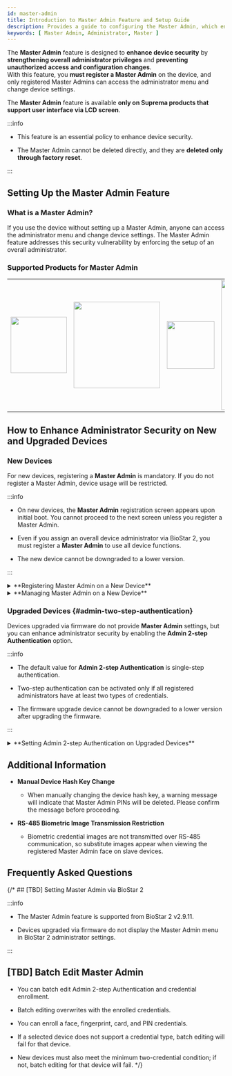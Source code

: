 ```yaml
---
id: master-admin
title: Introduction to Master Admin Feature and Setup Guide
description: Provides a guide to configuring the Master Admin, which enhances device security by strengthening administrator permissions.
keywords: [ Master Admin, Administrator, Master ]
---
```


The **Master Admin** feature is designed to **enhance device security** by **strengthening overall administrator privileges** and **preventing unauthorized access and configuration changes**.<br/>With this feature, you **must register a Master Admin** on the device, and only registered Master Admins can access the administrator menu and change device settings.

The **Master Admin** feature is available **only on Suprema products that support user interface via LCD screen**.

:::info

* This feature is an essential policy to enhance device security.

* The Master Admin cannot be deleted directly, and they are **deleted only through factory reset**.

:::

## Setting Up the Master Admin Feature

### What is a Master Admin?

If you use the device without setting up a Master Admin, anyone can access the administrator menu and change device settings. The Master Admin feature addresses this security vulnerability by enforcing the setup of an overall administrator.

### Supported Products for Master Admin

<Table className='component'>
<Tbody>
<Row className='center white'>

<Td><Image src='/img/how-to/BioStation 3-Front.png' className='none' alone width='130px'/></Td>

<Td><Image src='/img/how-to/BioStation 2a-front.png' className='none' alone width='200px' /></Td>

<Td><Image src='/img/how-to/BioLite N2-Front.png' className='none' alone width='110px' /></Td>

<Td><Image src='/img/how-to/X-Station 2-Front.png' className='none' alone width='300px' /></Td>

</Row>
<Row className='center'>

<Td>**BioStation 3**<br/>Firmware v1.4.0 or later</Td>

<Td>**BioStation 2a**<br/>Firmware v1.2.0 or later</Td>

<Td>**BioLite N2**<br/>Firmware v1.7.0 or later</Td>

<Td>**X-Station 2**<br/>Firmware v1.4.0 or later</Td>

</Row>
</Tbody>
</Table>

## How to Enhance Administrator Security on New and Upgraded Devices

### New Devices

For new devices, registering a **Master Admin** is mandatory. If you do not register a Master Admin, device usage will be restricted.

:::info

* On new devices, the **Master Admin** registration screen appears upon initial boot. You cannot proceed to the next screen unless you register a Master Admin.

* Even if you assign an overall device administrator via BioStar 2, you must register a **Master Admin** to use all device functions.

* The new device cannot be downgraded to a lower version.

:::

<details>
<summary>**Registering Master Admin on a New Device**</summary>

#### Registering Master Admin on a New Device

1. When you boot a new device for the first time, the **Master Admin** registration screen appears.

    <Image src='/img/how-to/setting-master-admin-1.png' caption width='300px' />

1. To register a **Master Admin**, you must enroll at least two types of credentials. Select and enroll your preferred two credential types.

    <Image src='/img/how-to/setting-master-admin-2.png' caption width='300px' />

    Credentials that can be enrolled for **Master Admin** are as follows:

    <Table>
      <Tbody>
      <Row>
        <Th>Credential Type</Th>
        <Th>Max Quantity</Th>
        <Th>Details</Th>
      </Row>
      <Row>
        <Td>Card</Td>
        <Td>Up to 4</Td>
        <Td>Supports CSN and Wiegand type only<br/>No duplicate enrollment within the same type</Td>
      </Row>
      <Row>
        <Td>Face</Td>
        <Td>Up to 2</Td>
        <Td>Available only on devices with the same algorithm</Td>
      </Row>
      <Row>
        <Td>Fingerprint</Td>
        <Td>Up to 2</Td>
        <Td>-</Td>
      </Row>
      <Row>
        <Td>PIN</Td>
        <Td>1</Td>
        <Td>Minimum 8 digits</Td>
      </Row>
      </Tbody>
    </Table>

    :::note

    **Enrollment Conditions**

    * At least two different types of credentials must be enrolled.

    * The same conditions apply to both new and upgraded devices.

    * All credentials supported by the device can be used for authentication.

    :::

1. After enrolling at least two types of credentials, press the **Complete** button to finish **Master Admin** registration.

    <Image src='/img/how-to/setting-master-admin-3.png' caption width='300px' />

{/* :::warning

**Warning Message When Master Admin Is Not Registered**

If neither a Master Admin nor an equivalent setting is configured, a warning popup message will appear when saving settings.

<Image src='/img/how-to/no-register-master-admin.png' alone caption />

::: */}

</details>

<details>
<summary>**Managing Master Admin on a New Device**</summary>

#### Managing Master Admin on a New Device

On new devices, you can modify **Master Admin** settings in the **Settings → Device → Master Admin** menu.

<div className='grid-container'>

<Image src='/img/how-to/edit-master-admin-1.png' caption width='300px' />

<Image src='/img/how-to/setting-master-admin-4.png' caption width='300px' />

</div>

</details>

### Upgraded Devices {#admin-two-step-authentication}

Devices upgraded via firmware do not provide **Master Admin** settings, but you can enhance administrator security by enabling the **Admin 2-step Authentication** option.

:::info

* The default value for **Admin 2-step Authentication** is single-step authentication.

* Two-step authentication can be activated only if all registered administrators have at least two types of credentials.

* The firmware upgrade device cannot be downgraded to a lower version after upgrading the firmware.

:::

<details>
<summary>**Setting Admin 2-step Authentication on Upgraded Devices**</summary>

#### Setting Admin 2-step Authentication on Upgraded Devices

You can activate Admin 2-step Authentication in the **Settings → Device → Admin 2-step Authentication** menu.

* The **Admin 2-step Authentication** option appears only on devices upgraded to the latest firmware.

<Image src='/img/how-to/setting-two-step-authentication.png' caption width='300px' />

:::info

* If not all administrators have at least two types of credentials, activation will fail and an error message will appear.<br/>Enroll at least two types of credentials for all administrators, and then try again.

<Image src='/img/how-to/error-two-step-authentication.png' caption width='300px' />

:::

:::warning

* If you activate **Admin 2-step Authentication** and then delete credentials so that all administrators have fewer than two types, you will not be able to access the administrator menu if BioStar 2 connection is also unavailable. Therefore, exercise caution when deleting administrator credentials.

:::

</details>

## Additional Information

* **Manual Device Hash Key Change**

  * When manually changing the device hash key, a warning message will indicate that Master Admin PINs will be deleted. Please confirm the message before proceeding.

* **RS-485 Biometric Image Transmission Restriction**

  * Biometric credential images are not transmitted over RS-485 communication, so substitute images appear when viewing the registered Master Admin face on slave devices.

## Frequently Asked Questions


<FaqsItems data={FaqData} />

{/* ## [TBD] Setting Master Admin via BioStar 2

:::info

* The Master Admin feature is supported from BioStar 2 v2.9.11.

* Devices upgraded via firmware do not display the Master Admin menu in BioStar 2 administrator settings.

:::

## [TBD] Batch Edit Master Admin

* You can batch edit Admin 2-step Authentication and credential enrollment.

* Batch editing overwrites with the enrolled credentials.

* You can enroll a face, fingerprint, card, and PIN credentials.

* If a selected device does not support a credential type, batch editing will fail for that device.

* New devices must also meet the minimum two-credential condition; if not, batch editing for that device will fail. */}
